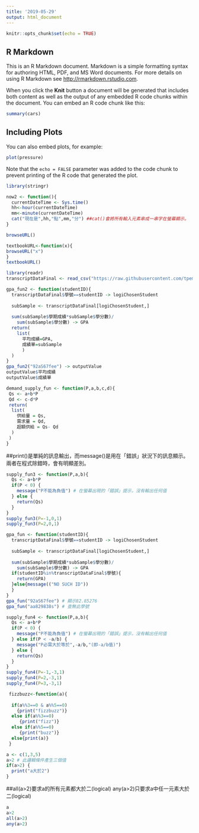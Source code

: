 ```yaml
---
title: '2019-05-29'
output: html_document
---
```


```r
knitr::opts_chunk$set(echo = TRUE)
```

## R Markdown

This is an R Markdown document. Markdown is a simple formatting syntax for authoring HTML, PDF, and MS Word documents. For more details on using R Markdown see <http://rmarkdown.rstudio.com>.

When you click the **Knit** button a document will be generated that includes both content as well as the output of any embedded R code chunks within the document. You can embed an R code chunk like this:

```r
summary(cars)
```

## Including Plots

You can also embed plots, for example:

```r
plot(pressure)
```

Note that the `echo = FALSE` parameter was added to the code chunk to prevent printing of the R code that generated the plot.

```r
library(stringr)
```

```r
now2 <- function(){
  currentDateTime <- Sys.time()
  hh<-hour(currentDateTime)
  mm<-minute(currentDateTime)
  cat("現在是",hh,"點",mm,"分") ##cat()會將所有輸入元素串成一串字在螢幕顯示。
}
```

```r

browseURL()
```

```r
textbookURL<-function(x){
browseURL("x")
}
textbookURL()
```

```r
library(readr)
transcriptDataFinal <- read_csv("https://raw.githubusercontent.com/tpemartin/github-data/master/transcriptDataFinal.csv")
```


```r
gpa_fun2 <- function(studentID){
  transcriptDataFinal$學號==studentID -> logiChosenStudent
  
  subSample <- transcriptDataFinal[logiChosenStudent,]
  
  sum(subSample$學期成績*subSample$學分數)/
    sum(subSample$學分數) -> GPA
  return(
    list(
      平均成績=GPA,
      成績單=subSample
      )
  )
}
gpa_fun2("92aS67fee") -> outputValue
outputValue$平均成績
outputValue$成績單
```

```r
demand_supply_fun <- function(P,a,b,c,d){
 Qs <- a+b*P
 Qd <- c-d*P
 return(
  list(
    供給量 = Qs,
    需求量 = Qd,
    超額供給 = Qs- Qd
  )
 )
}
```

##print()是單純的訊息輸出，而message()是用在「錯誤」狀況下的訊息顯示。兩者在程式除錯時，會有明顯差別。


```r
supply_fun3 <- function(P,a,b){
  Qs <- a+b*P
  if(P < 0) {
    message("P不能為負值") # 在螢幕出現的「錯誤」提示，沒有輸出任何值
  } else {
    return(Qs)
  }
}
supply_fun3(P=-1,0,1)
supply_fun3(P=2,0,1)

```


```r
gpa_fun <- function(studentID){
  transcriptDataFinal$學號==studentID -> logiChosenStudent
  
  subSample <- transcriptDataFinal[logiChosenStudent,]
  
  sum(subSample$學期成績*subSample$學分數)/
    sum(subSample$學分數) -> GPA
  if(studentID%in%transcriptDataFinal$學號){
    return(GPA)
  }else{message(("NO SUCH ID"))
  }
}
gpa_fun("92aS67fee") # 顯示82.85276
gpa_fun("aa829838s") # 查無此學號
```

```r
supply_fun4 <- function(P,a,b){
  Qs <- a+b*P
  if(P < 0) {
    message("P不能為負值") # 在螢幕出現的「錯誤」提示，沒有輸出任何值
  } else if(P < -a/b) {
    message("P必需大於等於",-a/b,"(即-a/b值)")
  } else {
    return(Qs)
  }
}
supply_fun4(P=-1,-3,1)
supply_fun4(P=2,-3,1)
supply_fun4(P=3,-3,1)
```

```r
 fizzbuzz<-function(a){
 
  if(a%%3==0 & a%%5==0)
    {print("fizzbuzz")}
  else if(a%%3==0)
     {print("fizz")}
  else if(a%%5==0)
     {print("buzz")}
  else{print(a)}
 }
```

```r
a <- c(1,3,5)
a>2 # 此邏輯條件產生三個值
if(a>2) {
  print("a大於2")
}
```

##all(a>2)要求a的所有元素都大於二(logical) any(a>2)只要求a中任一元素大於二(logical)
```r
a
a>2
all(a>2)
any(a>2)
```

```r

```





























































